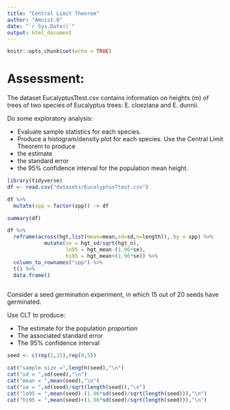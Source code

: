 ```yaml
---
title: "Central Limit Theorem"
author: "Amnist.O"
date: "`r Sys.Date()`"
output: html_document
---
```


```r
knitr::opts_chunk$set(echo = TRUE)
```

# Assessment: 
The dataset EucalyptusTtest.csv contains information on heights (m) of trees of two species of Eucalyptus trees: E. cloeziana and E. dunnii.

Do some exploratory analysis:

 - Evaluate sample statistics for each species.
 - Produce a histogram/density plot for each species.
Use the Central Limit Theorem to produce
 - the estimate
 - the standard error
 - the 95% confidence interval for the population mean height.

```r
library(tidyverse)
df <- read.csv("datasets/EucalyptusTtest.csv")
```

```r
df %>%
  mutate(spp = factor(spp)) -> df

summary(df)

df %>%
  reframe(across(hgt,list(mean=mean,sd=sd,n=length)),.by = spp) %>%
            mutate(se = hgt_sd/sqrt(hgt_n),
                   lo95 = hgt_mean-(1.96*se),
                   hi95 = hgt_mean+(1.96*se)) %>%
  column_to_rownames("spp") %>%
  t() %>%
  data.frame()
  


```

Consider a seed germination experiment, in which 15 out of 20 seeds have germinated.

Use CLT to produce:

 - The estimate for the population proportion
 - The associated standard error
 - The 95% confidence interval
 
```r
seed <- c(rep(1,15),rep(0,5))

cat("sample size =",length(seed),"\n")
cat("sd = ",sd(seed),"\n")
cat("mean = ",mean(seed),"\n")
cat("se = ",sd(seed)/sqrt(length(seed)),"\n")
cat("lo95 = ",mean(seed)-(1.96*sd(seed)/sqrt(length(seed))),"\n")
cat("hi95 = ",mean(seed)+(1.96*sd(seed)/sqrt(length(seed))),"\n")
```
 
